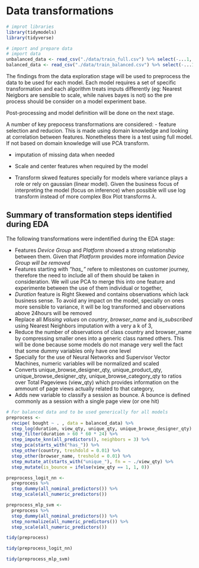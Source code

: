 # Data transformations

```r
# improt libraries
library(tidymodels)
library(tidyverse)

# import and prepare data
# import data
unbalanced_data <- read_csv("./data/train_full.csv") %>% select(-...1, -session_id)
balanced_data <- read_csv("./data/train_balanced.csv") %>% select(-...1, -session_id)

```

The findings from the data exploration stage will be used to preprocess the data to be used for each model. Each model requires a set of specific transformation and each algorithm treats imputs differently (eg: Nearest Neigbors are sensible to scale, while naives bayes is not) so the pre process should be consider on a model experiment base.

Post-processing and model definition will be done on the next stage.

A number of key prepocess transformations are considered:
- feature selection and reducion. This is made using domain knowledge and looking at correlation between features. Nonetheless there is a test using full model. If not based on domain knowledge will use PCA transform.

- imputation of missing data when needed

- Scale and center features when required by the model

- Transform skwed features specially for models where variance plays a role or rely on gaussian (linear model). Given the business focus of interpreting the model (focus on inference) when possible will use log transform instead of more complex Box Plot transforms $\lambda$.

## Summary of transformation steps identified during EDA

The following transformations were indentified during the EDA stage:

- Features *Device Group* and *Platform* showed a strong relationship between them. Given that *Platform* provides more information *Device Group will be removed*
- Features starting with *"has_"* refere to milestones on customer journey, therefore the need to include all of them should be taken in consideration. We will use PCA to merge this into one feature and experimente between the use of them individual or together,
- *Duration* feature is Right Skewed and contains observations which lack business sense. To avoid any impact on the model, specially on ones more sensible to variance, it will be log transformed and observations above 24hours will be removed
- Replace all *Missing values* on *country*, *browser_name* and *is_subscribed* using Nearest Neighbors imputation with a very a k of 3,
- Reduce the number of observations of class country and browser_name by compressing smaller ones into a generic class named others. This will be done because some models do not manage very well the fact that some dummy variables only have one level
- Specially for the use of Neural Networks and Supervisor Vector Machines, numeric variables will be normalized and scaled
- Converts unique_browse_designer_qty, unique_product_qty, unique_browse_designer_qty, unique_browse_category_qty to ratios over Total Pageviews (view_qty) which provides information on the ammount of page views actually related to that category,
- Adds new variable to classify a session as bounce. A bounce is defined commonly as a session with a single page view (or one hit)

```r

# For balanced data and to be used generically for all models
preprocess <- 
  recipe( bought ~ . , data = balanced_data) %>% 
  step_log(duration, view_qty, unique_qty, unique_browse_designer_qty) %>% 
  step_filter(duration > 60 * 60 * 24) %>% 
  step_impute_knn(all_predictors(), neighbors = 3) %>% 
  step_pca(starts_with("has_")) %>% 
  step_other(country, treshdold = 0.01) %>% 
  step_other(browser_name, treshold = 0.01) %>% 
  step_mutate_at(starts_with("unique_"), fn = ~ ./view_qty) %>% 
  step_mutate(is_bounce = ifelse(view_qty == 1, 1, 0))  

preprocess_logit_nn <- 
  preprocess %>% 
  step_dummy(all_nominal_predictors()) %>% 
  step_scale(all_numeric_predictors())

preprocess_mlp_svm <- 
  preprocess %>% 
  step_dummy(all_nominal_predictors()) %>% 
  step_normalize(all_numeric_predictors()) %>% 
  step_scale(all_numeric_predictors())

```

```r

tidy(preprocess)

``` 


```r

tidy(preprocess_logit_nn)

```


```r

tidy(preprocess_mlp_svm)

``` 

